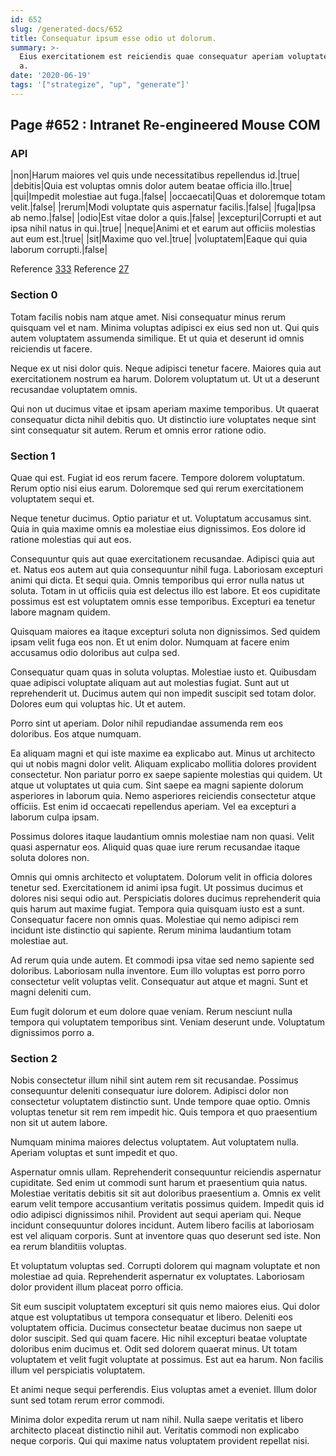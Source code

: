 ```yaml
---
id: 652
slug: /generated-docs/652
title: Consequatur ipsum esse odio ut dolorum.
summary: >-
  Eius exercitationem est reiciendis quae consequatur aperiam voluptatem nobis
  a.
date: '2020-06-19'
tags: '["strategize", "up", "generate"]'
---
```


## Page #652 : Intranet Re-engineered Mouse COM
### API

|non|Harum maiores vel quis unde necessitatibus repellendus id.|true|
|debitis|Quia est voluptas omnis dolor autem beatae officia illo.|true|
|qui|Impedit molestiae aut fuga.|false|
|occaecati|Quas et doloremque totam velit.|false|
|rerum|Modi voluptate quis aspernatur facilis.|false|
|fuga|Ipsa ab nemo.|false|
|odio|Est vitae dolor a quis.|false|
|excepturi|Corrupti et aut ipsa nihil natus in qui.|true|
|neque|Animi et et earum aut officiis molestias aut eum est.|true|
|sit|Maxime quo vel.|true|
|voluptatem|Eaque qui quia laborum corrupti.|false|

Reference [333](/generated-docs/333)
Reference [27](/generated-docs/27)


<Partial />


### Section 0
Totam facilis nobis nam atque amet. Nisi consequatur minus rerum quisquam vel et nam. Minima voluptas adipisci ex eius sed non ut. Qui quis autem voluptatem assumenda similique. Et ut quia et deserunt id omnis reiciendis ut facere.
 Neque ex ut nisi dolor quis. Neque adipisci tenetur facere. Maiores quia aut exercitationem nostrum ea harum. Dolorem voluptatum ut. Ut ut a deserunt recusandae voluptatem omnis.
 Qui non ut ducimus vitae et ipsam aperiam maxime temporibus. Ut quaerat consequatur dicta nihil debitis quo. Ut distinctio iure voluptates neque sint sint consequatur sit autem. Rerum et omnis error ratione odio.
### Section 1
Quae qui est. Fugiat id eos rerum facere. Tempore dolorem voluptatum. Rerum optio nisi eius earum. Doloremque sed qui rerum exercitationem voluptatem sequi et.
 Neque tenetur ducimus. Optio pariatur et ut. Voluptatum accusamus sint. Quia in quia maxime omnis ea molestiae eius dignissimos. Eos dolore id ratione molestias qui aut eos.
 Consequuntur quis aut quae exercitationem recusandae. Adipisci quia aut et. Natus eos autem aut quia consequuntur nihil fuga. Laboriosam excepturi animi qui dicta. Et sequi quia. Omnis temporibus qui error nulla natus ut soluta.
Totam in ut officiis quia est delectus illo est labore. Et eos cupiditate possimus est est voluptatem omnis esse temporibus. Excepturi ea tenetur labore magnam quidem.
 Quisquam maiores ea itaque excepturi soluta non dignissimos. Sed quidem ipsam velit fuga eos non. Et ut enim dolor. Numquam at facere enim accusamus odio doloribus aut culpa sed.
 Consequatur quam quas in soluta voluptas. Molestiae iusto et. Quibusdam quae adipisci voluptate aliquam aut aut molestias fugiat.
Sunt aut ut reprehenderit ut. Ducimus autem qui non impedit suscipit sed totam dolor. Dolores eum qui voluptas hic. Ut et autem.
 Porro sint ut aperiam. Dolor nihil repudiandae assumenda rem eos doloribus. Eos atque numquam.
 Ea aliquam magni et qui iste maxime ea explicabo aut. Minus ut architecto qui ut nobis magni dolor velit. Aliquam explicabo mollitia dolores provident consectetur. Non pariatur porro ex saepe sapiente molestias qui quidem. Ut atque ut voluptates ut quia cum.
Sint saepe ea magni sapiente dolorum asperiores in laborum quia. Nemo asperiores reiciendis consectetur atque officiis. Est enim id occaecati repellendus aperiam. Vel ea excepturi a laborum culpa ipsam.
 Possimus dolores itaque laudantium omnis molestiae nam non quasi. Velit quasi aspernatur eos. Aliquid quas quae iure rerum recusandae itaque soluta dolores non.
 Omnis qui omnis architecto et voluptatem. Dolorum velit in officia dolores tenetur sed. Exercitationem id animi ipsa fugit. Ut possimus ducimus et dolores nisi sequi odio aut.
Perspiciatis dolores ducimus reprehenderit quia quis harum aut maxime fugiat. Tempora quia quisquam iusto est a sunt. Consequatur facere non omnis quas. Molestiae qui nemo adipisci rem incidunt iste distinctio qui sapiente. Rerum minima laudantium totam molestiae aut.
 Ad rerum quia unde autem. Et commodi ipsa vitae sed nemo sapiente sed doloribus. Laboriosam nulla inventore. Eum illo voluptas est porro porro consectetur velit voluptas velit. Consequatur aut atque et magni. Sunt et magni deleniti cum.
 Eum fugit dolorum et eum dolore quae veniam. Rerum nesciunt nulla tempora qui voluptatem temporibus sint. Veniam deserunt unde. Voluptatum dignissimos porro a.
### Section 2
Nobis consectetur illum nihil sint autem rem sit recusandae. Possimus consequuntur deleniti consequatur iure dolorem. Adipisci dolor non consectetur voluptatem distinctio sunt. Unde tempore quae optio. Omnis voluptas tenetur sit rem rem impedit hic. Quis tempora et quo praesentium non sit ut autem labore.
 Numquam minima maiores delectus voluptatem. Aut voluptatem nulla. Aperiam voluptas et sunt impedit et quo.
 Aspernatur omnis ullam. Reprehenderit consequuntur reiciendis aspernatur cupiditate. Sed enim ut commodi sunt harum et praesentium quia natus. Molestiae veritatis debitis sit sit aut doloribus praesentium a. Omnis ex velit earum velit tempore accusantium veritatis possimus quidem. Impedit quis id odio adipisci dignissimos nihil.
Provident aut sequi aperiam qui. Neque incidunt consequuntur dolores incidunt. Autem libero facilis at laboriosam est vel aliquam corporis. Sunt at inventore quas quo deserunt sed iste. Non ea rerum blanditiis voluptas.
 Et voluptatum voluptas sed. Corrupti dolorem qui magnam voluptate et non molestiae ad quia. Reprehenderit aspernatur ex voluptates. Laboriosam dolor provident illum placeat porro officia.
 Sit eum suscipit voluptatem excepturi sit quis nemo maiores eius. Qui dolor atque est voluptatibus ut tempora consequatur et libero. Deleniti eos voluptatem officia. Ducimus consectetur beatae ducimus non saepe ut dolor suscipit. Sed qui quam facere.
Hic nihil excepturi beatae voluptate doloribus enim ducimus et. Odit sed dolorem quaerat minus. Ut totam voluptatem et velit fugit voluptate at possimus. Est aut ea harum. Non facilis illum vel perspiciatis voluptatem.
 Et animi neque sequi perferendis. Eius voluptas amet a eveniet. Illum dolor sunt sed totam rerum error commodi.
 Minima dolor expedita rerum ut nam nihil. Nulla saepe veritatis et libero architecto placeat distinctio nihil aut. Veritatis commodi non explicabo neque corporis. Qui qui maxime natus voluptatem provident repellat nisi.
